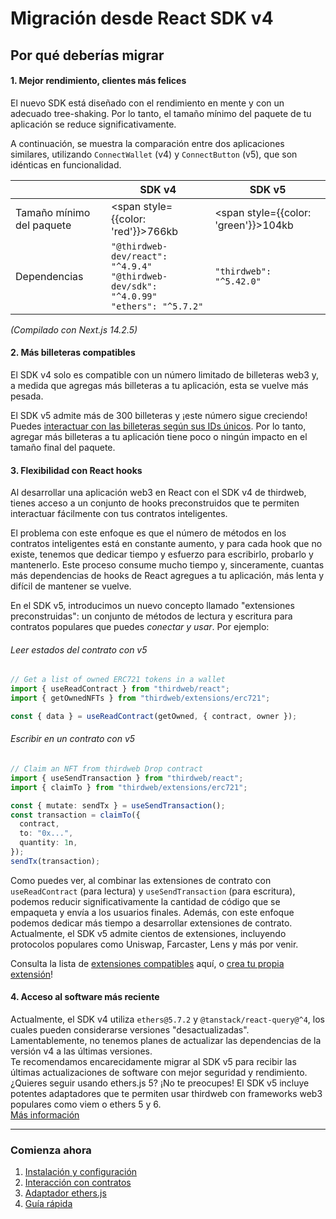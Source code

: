# Migración desde React SDK v4

## Por qué deberías migrar

#### 1. Mejor rendimiento, clientes más felices
El nuevo SDK está diseñado con el rendimiento en mente y con un adecuado tree-shaking. Por lo tanto, el tamaño mínimo del paquete de tu aplicación se reduce significativamente.

A continuación, se muestra la comparación entre dos aplicaciones similares, utilizando `ConnectWallet` (v4) y `ConnectButton` (v5), que son idénticas en funcionalidad.

|                     | SDK v4 | SDK v5
| ------------------- | ------ | -------
| Tamaño mínimo del paquete | <span style={{color: 'red'}}>766kb</span>  | <span style={{color: 'green'}}>104kb</span>
| Dependencias        | `"@thirdweb-dev/react": "^4.9.4"`<br/>`"@thirdweb-dev/sdk": "^4.0.99"`<br/>`"ethers": "^5.7.2"`| `"thirdweb": "^5.42.0"`

_(Compilado con Next.js 14.2.5)_

#### 2. Más billeteras compatibles
El SDK v4 solo es compatible con un número limitado de billeteras web3 y, a medida que agregas más billeteras a tu aplicación, esta se vuelve más pesada.

El SDK v5 admite más de 300 billeteras y ¡este número sigue creciendo! Puedes [interactuar con las billeteras según sus IDs únicos](/typescript/v5/wallets#example-connect-a-wallet-and-access-an-account-to-send-a-transaction).
Por lo tanto, agregar más billeteras a tu aplicación tiene poco o ningún impacto en el tamaño final del paquete.

#### 3. Flexibilidad con React hooks
Al desarrollar una aplicación web3 en React con el SDK v4 de thirdweb, tienes acceso a un conjunto de hooks preconstruidos que te permiten interactuar fácilmente con tus contratos inteligentes.

El problema con este enfoque es que el número de métodos en los contratos inteligentes está en constante aumento, y para cada hook que no existe, tenemos que dedicar tiempo y esfuerzo
para escribirlo, probarlo y mantenerlo. Este proceso consume mucho tiempo y, sinceramente, cuantas más dependencias de hooks de React agregues a tu aplicación, más lenta y difícil de mantener se vuelve.

En el SDK v5, introducimos un nuevo concepto llamado "extensiones preconstruidas": un conjunto de métodos de lectura y escritura para contratos populares que puedes _conectar y usar_. Por ejemplo:

###### Leer estados del contrato con v5

```ts
// Get a list of owned ERC721 tokens in a wallet
import { useReadContract } from "thirdweb/react";
import { getOwnedNFTs } from "thirdweb/extensions/erc721";

const { data } = useReadContract(getOwned, { contract, owner });
```

###### Escribir en un contrato con v5

```ts
// Claim an NFT from thirdweb Drop contract
import { useSendTransaction } from "thirdweb/react";
import { claimTo } from "thirdweb/extensions/erc721";

const { mutate: sendTx } = useSendTransaction();
const transaction = claimTo({
  contract,
  to: "0x...",
  quantity: 1n,
});
sendTx(transaction);
```

Como puedes ver, al combinar las extensiones de contrato con `useReadContract` (para lectura) y `useSendTransaction` (para escritura),
podemos reducir significativamente la cantidad de código que se empaqueta y envía a los usuarios finales. Además, con este enfoque podemos dedicar más tiempo 
a desarrollar extensiones de contrato. Actualmente, el SDK v5 admite cientos de extensiones, incluyendo protocolos populares como Uniswap, Farcaster, Lens y más por venir.

Consulta la lista de [extensiones compatibles](/typescript/v5/extensions/built-in) aquí, o [crea tu propia extensión](/typescript/v5/extensions/create)!



#### 4. Acceso al software más reciente
Actualmente, el SDK v4 utiliza `ethers@5.7.2` y `@tanstack/react-query@^4`, los cuales pueden considerarse versiones "desactualizadas".  
Lamentablemente, no tenemos planes de actualizar las dependencias de la versión v4 a las últimas versiones.  
Te recomendamos encarecidamente migrar al SDK v5 para recibir las últimas actualizaciones de software con mejor seguridad y rendimiento.  
¿Quieres seguir usando ethers.js 5? ¡No te preocupes! El SDK v5 incluye potentes adaptadores que te permiten usar thirdweb con frameworks web3 populares como viem o ethers 5 y 6.  
[Más información](/typescript/v5/adapters#ethers-v5)  


<hr/>

### Comienza ahora

1. [Instalación y configuración](/typescript/v5/react/migrate/installation)
2. [Interacción con contratos](/typescript/v5/react/migrate/contracts)
3. [Adaptador ethers.js](/typescript/v5/react/migrate/ethers-adapter)
4. [Guía rápida](/typescript/v5/react/migrate/cheatsheet)
